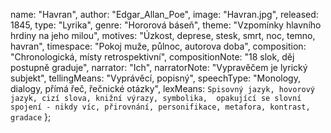
  name: "Havran",
  author: "Edgar_Allan_Poe",
  image: "Havran.jpg",
  released: 1845,
  type: "Lyrika",
  genre: "Hororová báseň",
  theme: "Vzpomínky hlavního hrdiny na jeho milou",
  motives: "Úzkost, deprese, stesk, smrt, noc, temno, havran",
  timespace: "Pokoj muže, půlnoc, autorova doba",
  composition: "Chronologická, místy retrospektivní",
  compositionNote: "18 slok, děj postupně graduje",
  narrator: "Ich",
  narratorNote: "Vypravěčem je lyrický subjekt",
  tellingMeans: "Vyprávěcí, popisný",
  speechType: "Monology, dialogy, přímá řeč, řečnické otázky",
  lexMeans: `
    Spisovný jazyk, hovorový jazyk, cizí slova, knižní výrazy, symbolika, 
    opakující se slovní spojení - nikdy víc, přirovnání, personifikace, metafora, kontrast, gradace
            `
};

<Title book={book} />

<Book book={book} />

## Postavy

### Vypravěč (Lyrický subjekt)
- Těžce nese smrt své Leonory a nemůže na ni přestat myslet
- Na jiné myšlenky se snaží přijít za pomocí čtení knih (ale vzpomínky jsou silnější a nedovedou mu děat nic jiného)
- Rozhovor s havranem ho ničí a je mu velmi nepříjemný

### Havran
- Velmi tajemný, zlý a děsivý
- Je metaforou smrti jeho milé Leonory - Myšenka na ni ho nikdy neopustí stejně jako havran
- Pořád opakuje frázi: "nikdy víc" - Navozuje děsivou atmoséru
- Vypravěč si o něm myslí že je symbolem zla a nenávisti

### Leonora
- milenka vypravěče, která zemřela
- nemůže na ni přestat myslet

## Děj

Lyrickým subjektem (vypravěčem) je hlavní postava, tedy osamělý muž trýzněný horečkou a především 
mučivými vzpomínkami na zemřelou dívku Lenoru, k níž marně hledá cestu čtením v okultních 
svazcích. Vypravěče vystraší o půlnoci šramot. Ukáže se, že původcem podivných zvuků je 
havran, který vzápětí vletí do jeho pokoje a znepokojuje muže svou záhadností. Na všechny otázky, 
zpočátku míněné žertem, přitom odpovídá jedním slovem – nevermore (do češtiny překládáno většinou 
jako víckrát ne nebo nikdy víc, občas ponecháváno v originále). Mužův neklid se stupňuje v paniku a posléze v hrůzu. Snaží se 
krkavce vyhnat, ten ale zůstává na svém místě. V závěru lyrický subjekt metaforicky 
konstatuje, že krkavec už nikdy neodletí z jeho duše. <i className="text-gray"> (Wikipedie, upraveno)</i>

<EdgarAllanPoe />

<Romantismus />
